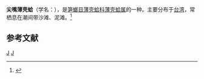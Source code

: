 {{Speciesbox
| genus = Laternula
| species = attenuata
| authority = {{tsl|en|Lovell Augustus Reeve|洛弗爾·奧古斯都·里夫|Reeve}}, 1860
}}
'''尖嘴薄壳蛤'''（学名：''{{lang|la|Laternula attenuata}}''），是[[笋螂目|笋螂目]][[薄壳蛤科|薄壳蛤科]][[薄壳蛤属|薄壳蛤属]]的一种。主要分布于[[台湾|台湾]]，常栖息在潮间带沙滩、泥滩。<ref>{{cite web|url=http://shell.sinica.edu.tw/chinese/shellbase_detail.php?science_no=3291|title=国际贝库：尖嘴薄壳蛤|publisher=台湾贝类资料库|accessdate=2009-08-11|archive-date=2016-03-04|archive-url=https://web.archive.org/web/20160304120425/http://shell.sinica.edu.tw/chinese/shellbase_detail.php?science_no=3291|dead-url=no}}</ref>

== 参考文献 ==
{{reflist}}
{{Taxonbar|from=Q13385606}}

[[Category:薄壳蛤属|J]]
[[Category:1860年描述的动物|J]]
